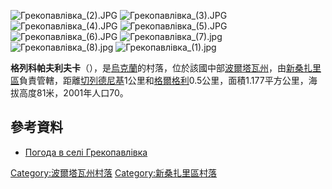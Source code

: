 {{coord|49|26|36|N|34|15|44|E|scale:100000_region:UA|display=title}}

[[Image:Грекопавлівка_(2).JPG|right]]
[[Image:Грекопавлівка_(3).JPG|right]]
[[Image:Грекопавлівка_(4).JPG|right]]
[[Image:Грекопавлівка_(5).JPG|right]]
[[Image:Грекопавлівка_(6).JPG|right]]
[[Image:Грекопавлівка_(7).jpg|right]]
[[Image:Грекопавлівка_(8).jpg|right]]
[[Image:Грекопавлівка_(1).jpg|right]]

'''格列科帕夫利夫卡'''（{{lang-uk|Грекопавлівка}}），是[[烏克蘭|烏克蘭]]的村落，位於該國中部[[波爾塔瓦州|波爾塔瓦州]]，由[[新桑扎里區|新桑扎里區]]負責管轄，距離[[切列德尼基|切列德尼基]]1公里和[[格爾格利_(新桑扎里區)|格爾格利]]0.5公里，面積1.177平方公里，海拔高度81米，2001年人口70。

==參考資料==
* [http://weather.in.ua/ua/poltavskaja/5853 Погода в селі Грекопавлівка] {{Wayback|url=http://weather.in.ua/ua/poltavskaja/5853 |date=20111219202016 }}

{{DEFAULTSORT:Грекопавлівка}}
[[Category:波爾塔瓦州村落|Category:波爾塔瓦州村落]]
[[Category:新桑扎里區村落|Category:新桑扎里區村落]]


{{Poltava-geo-stub}}